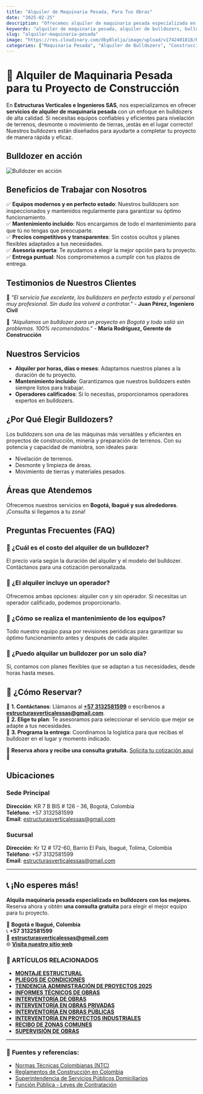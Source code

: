 ```yaml
---
title: "Alquiler de Maquinaria Pesada, Para Tus Obras"  
date: "2025-02-25"  
description: "Ofrecemos alquiler de maquinaria pesada especializada en bulldozers. Equipos modernos, mantenimiento garantizado y precios competitivos. ¡Contáctanos hoy!"  
keywords: "alquiler de maquinaria pesada, alquiler de bulldozers, bulldozer en renta, maquinaria pesada para construcción, renta de bulldozers en Bogotá, alquiler de bulldozers en Ibagué, maquinaria pesada con mantenimiento, bulldozers modernos, precios de alquiler de bulldozers, construcción y maquinaria pesada"  
slug: "alquiler-maquinaria-pesada"  
image: "https://res.cloudinary.com/dby8lelja/image/upload/v1742401818/Estructuras%20Verticales%20e%20Ingenieros%20SAS/Imagenes%20Blog/alquiler_maquinaria_pesada_mblex8.webp"  
categories: ["Maquinaria Pesada", "Alquiler de Bulldozers", "Construcción"]  
---
```


# 🚜 Alquiler de Maquinaria Pesada para tu Proyecto de Construcción

En **Estructuras Verticales e Ingenieros SAS**, nos especializamos en ofrecer **servicios de alquiler de maquinaria pesada** con un enfoque en bulldozers de alta calidad. Si necesitas equipos confiables y eficientes para nivelación de terrenos, desmonte o movimiento de tierras, ¡estás en el lugar correcto! Nuestros bulldozers están diseñados para ayudarte a completar tu proyecto de manera rápida y eficaz.
## Bulldozer en acción
![Bulldozer en acción](https://res.cloudinary.com/dby8lelja/image/upload/v1742245119/Estructuras%20Verticales%20e%20Ingenieros%20SAS/Imagenes%20Blog/buldozer8_j8x1cx.webp)

## Beneficios de Trabajar con Nosotros

✅ **Equipos modernos y en perfecto estado**: Nuestros bulldozers son inspeccionados y mantenidos regularmente para garantizar su óptimo funcionamiento.  
✅ **Mantenimiento incluido**: Nos encargamos de todo el mantenimiento para que tú no tengas que preocuparte.  
✅ **Precios competitivos y transparentes**: Sin costos ocultos y planes flexibles adaptados a tus necesidades.  
✅ **Asesoría experta**: Te ayudamos a elegir la mejor opción para tu proyecto.  
✅ **Entrega puntual**: Nos comprometemos a cumplir con tus plazos de entrega.  

## Testimonios de Nuestros Clientes

📢 *"El servicio fue excelente, los bulldozers en perfecto estado y el personal muy profesional. Sin duda los volveré a contratar."* - **Juan Pérez, Ingeniero Civil**

📢 *"Alquilamos un bulldozer para un proyecto en Bogotá y todo salió sin problemas. 100% recomendados."* - **María Rodríguez, Gerente de Construcción**

## Nuestros Servicios

- **Alquiler por horas, días o meses**: Adaptamos nuestros planes a la duración de tu proyecto.  
- **Mantenimiento incluido**: Garantizamos que nuestros bulldozers estén siempre listos para trabajar.  
- **Operadores calificados**: Si lo necesitas, proporcionamos operadores expertos en bulldozers.  

## ¿Por Qué Elegir Bulldozers?

Los bulldozers son una de las máquinas más versátiles y eficientes en proyectos de construcción, minería y preparación de terrenos. Con su potencia y capacidad de maniobra, son ideales para:

- Nivelación de terrenos.  
- Desmonte y limpieza de áreas.  
- Movimiento de tierras y materiales pesados.  

## Áreas que Atendemos

Ofrecemos nuestros servicios en **Bogotá, Ibagué y sus alrededores**. ¡Consulta si llegamos a tu zona!  

## Preguntas Frecuentes (FAQ)

### 📌 ¿Cuál es el costo del alquiler de un bulldozer?
El precio varía según la duración del alquiler y el modelo del bulldozer. Contáctanos para una cotización personalizada.

### 📌 ¿El alquiler incluye un operador?
Ofrecemos ambas opciones: alquiler con y sin operador. Si necesitas un operador calificado, podemos proporcionarlo.

### 📌 ¿Cómo se realiza el mantenimiento de los equipos?
Todo nuestro equipo pasa por revisiones periódicas para garantizar su óptimo funcionamiento antes y después de cada alquiler.

### 📌 ¿Puedo alquilar un bulldozer por un solo día?
Sí, contamos con planes flexibles que se adaptan a tus necesidades, desde horas hasta meses.

## 📌 ¿Cómo Reservar?

🔹 **1. Contáctanos**: Llámanos al **[+57 3132581599](tel:+573132581599)** o escríbenos a **[estructurasverticalessas@gmail.com](mailto:estructurasverticalessas@gmail.com)**.  
🔹 **2. Elige tu plan**: Te asesoramos para seleccionar el servicio que mejor se adapte a tus necesidades.  
🔹 **3. Programa la entrega**: Coordinamos la logística para que recibas el bulldozer en el lugar y momento indicado.  

📢 **Reserva ahora y recibe una consulta gratuita.** [Solicita tu cotización aquí](https://www.estructurasverticales.com/servicios/alquiler-de-maquinaria-pesada) 📩

## Ubicaciones

### Sede Principal
**Dirección**: KR 7 B BIS # 126 - 36, Bogotá, Colombia  
**Teléfono**: +57 3132581599  
**Email**: estructurasverticalessas@gmail.com  

### Sucursal
**Dirección**: Kr 12 # 172-60, Barrio El País, Ibagué, Tolima, Colombia  
**Teléfono**: +57 3132581599  
**Email**: estructurasverticalessas@gmail.com  

---

## 📞 ¡No esperes más!

**Alquila maquinaria pesada especializada en bulldozers con los mejores.** Reserva ahora y obtén **una consulta gratuita** para elegir el mejor equipo para tu proyecto. 

📍 **Bogotá e Ibagué, Colombia**  
📞 **+57 3132581599**  
📧 **estructurasverticalessas@gmail.com**  
🌐 **[Visita nuestro sitio web](https://www.estructurasverticales.com/)**


### 📌 ARTÍCULOS RELACIONADOS  

- **[MONTAJE ESTRUCTURAL](https://www.estructurasverticales.com/blog/montaje-estructural-construccion)**  
- **[PLIEGOS DE CONDICIONES](https://www.estructurasverticales.com/blog/elaboracion-pliegos-condiciones)**  
- **[TENDENCIA ADMINISTRACIÓN DE PROYECTOS 2025](https://www.estructurasverticales.com/blog/administracion-proyectos-construccion)**  
- **[INFORMES TÉCNICOS DE OBRAS](https://www.estructurasverticales.com/blog/informes-tecnicos-obras)**  
- **[INTERVENTORÍA DE OBRAS](https://www.estructurasverticales.com/blog/interventoria-obras-colombia)**  
- **[INTERVENTORÍA EN OBRAS PRIVADAS](https://www.estructurasverticales.com/blog/interventoria-obras-privadas)**  
- **[INTERVENTORÍA EN OBRAS PÚBLICAS](https://www.estructurasverticales.com/blog/interventoria-obras-publicas)**  
- **[INTERVENTORÍA EN PROYECTOS INDUSTRIALES](https://www.estructurasverticales.com/blog/interventoria-proyectos-industriales)**  
- **[RECIBO DE ZONAS COMUNES](https://www.estructurasverticales.com/blog/recibo-zonas-comunes-ph)**  
- **[SUPERVISIÓN DE OBRAS](https://www.estructurasverticales.com/blog/supervision-obras-construccion)**  

---

### 🔗 **Fuentes y referencias:**  

- [Normas Técnicas Colombianas (NTC)](https://www.icontec.org/)  
- [Reglamentos de Construcción en Colombia](https://www.minvivienda.gov.co/)  
- [Superintendencia de Servicios Públicos Domiciliarios](https://www.superservicios.gov.co/)  
- [Función Pública - Leyes de Contratación](https://www.funcionpublica.gov.co/)  